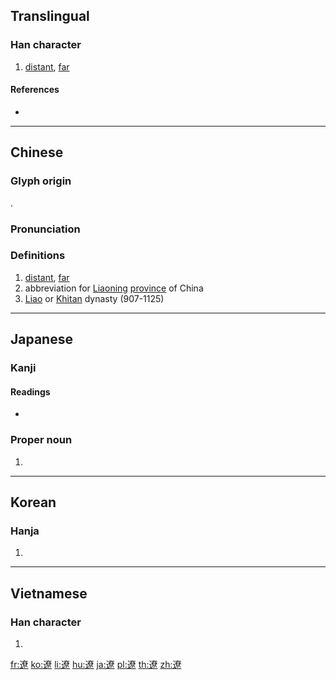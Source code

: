 {{character info/new}}
{{also|辽}}
==Translingual==

===Han character===
{{Han char|rn=162|rad=辵|as=12|sn=16|four=34309|canj=YKCF|ids=⿺辶尞}}

# [[distant]], [[far]]

====References====
* {{Han ref|kx=1265.240|dkj=39137|dj=1763.040|hdz=63881.050|uh=907C|ud=36988|bh=BFF1|bd=49137}}

----

==Chinese==
{{zh-forms|s=辽}}

===Glyph origin===
{{Han etym}}
{{Han compound|辵|尞|c1=s|c2=p|t1=walk|ls=psc}}.

===Pronunciation===
{{zh-pron
|m=liáo
|c=liu4
|h=
|md=
|mn=
|w=
|mc=y
|oc=y
|cat=n
}}

===Definitions===
{{zh-hanzi}}

# [[distant]], [[far]]
# abbreviation for [[Liaoning]] [[province]] of China
# [[Liao]] or [[Khitan]] dynasty (907-1125)

----

==Japanese==

===Kanji===
{{ja-kanji|grade=|rs=辵12}}

====Readings====
* {{ja-readings|on=[[りょう]] (ryō), {{qualifier|historical}} [[れう]] (reu)|kun=[[はるか]] (haruka)|nanori=}}

===Proper noun===
{{ja-pos|proper|りょう|hhira=れう}}

# {{given name|male|lang=ja|sort=りょう}}

----

==Korean==

===Hanja===
{{ko-hanja|hangeul=[[료]]>[[요]]|eumhun=|rv=ryo>yo|mr=ryo>yo|y=lyo>yo}}

# {{defn|lang=ko|sort=辵12}}

----

==Vietnamese==

===Han character===
{{vi-hantu|[[liêu]]|rs=辵12}}

# {{defn|lang=vi|sort=辵12}}

[[fr:遼]]
[[ko:遼]]
[[li:遼]]
[[hu:遼]]
[[ja:遼]]
[[pl:遼]]
[[th:遼]]
[[zh:遼]]